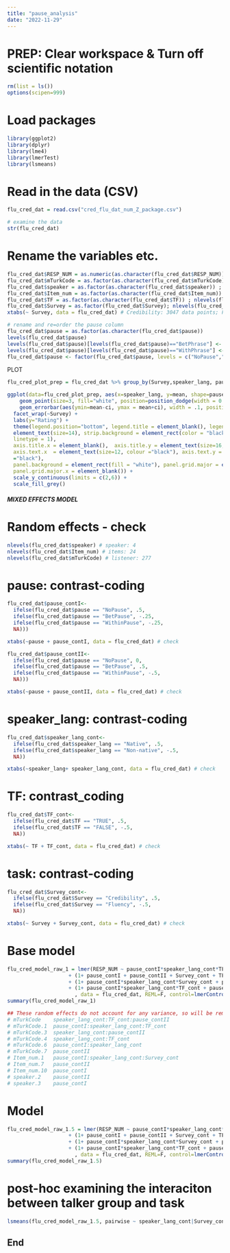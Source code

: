 ---
title: "pause_analysis"
date: "2022-11-29"
---

# PREP: Clear workspace & Turn off scientific notation
```{r clear}
rm(list = ls())
options(scipen=999)
```

# Load packages
```{r}
library(ggplot2)
library(dplyr)
library(lme4)
library(lmerTest)
library(lsmeans)
```


# Read in the data (CSV)
```{r}
flu_cred_dat = read.csv("cred_flu_dat_num_Z_package.csv") 

# examine the data
str(flu_cred_dat)
```

# Rename the variables etc. 
```{r}
flu_cred_dat$RESP_NUM = as.numeric(as.character(flu_cred_dat$RESP_NUM)) # this is the DV
flu_cred_dat$mTurkCode = as.factor(as.character(flu_cred_dat$mTurkCode)) ; nlevels(flu_cred_dat$mTurkCode) # 277 listeners
flu_cred_dat$speaker = as.factor(as.character(flu_cred_dat$speaker)) ; nlevels(flu_cred_dat$speaker) # 4 talkers
flu_cred_dat$Item_num = as.factor(as.character(flu_cred_dat$Item_num)) ; nlevels(flu_cred_dat$Item_num) # 24 items
flu_cred_dat$TF = as.factor(as.character(flu_cred_dat$TF)) ; nlevels(flu_cred_dat$TF) # 2 levels (true vs. false)
flu_cred_dat$Survey = as.factor(flu_cred_dat$Survey); nlevels(flu_cred_dat$Survey) # 2 levels (Credibility vs. Fluency)
xtabs(~ Survey, data = flu_cred_dat) # Credibility: 3047 data points; Fluency: 3096 data points

# rename and re=order the pause column
flu_cred_dat$pause = as.factor(as.character(flu_cred_dat$pause)) 
levels(flu_cred_dat$pause)
levels(flu_cred_dat$pause)[levels(flu_cred_dat$pause)=="BetPhrase"] <- "BetPause"
levels(flu_cred_dat$pause)[levels(flu_cred_dat$pause)=="WithPhrase"] <- "WithinPause"
flu_cred_dat$pause <- factor(flu_cred_dat$pause, levels = c("NoPause","BetPause","WithinPause"))
```

####################################
############### PLOT ###############
####################################

```{r}
flu_cred_plot_prep = flu_cred_dat %>% group_by(Survey,speaker_lang, pause) %>% summarise(mean = mean(RESP_NUM, na.rm=TRUE), sd = sd(RESP_NUM, na.rm=TRUE), n = n(), sem=sd(RESP_NUM, na.rm=TRUE)/sqrt(n), ci=qt(0.975,df=n-1)*sem)

ggplot(data=flu_cred_plot_prep, aes(x=speaker_lang, y=mean, shape=pause)) +
    geom_point(size=3, fill="white", position=position_dodge(width = 0.9)) + 
    geom_errorbar(aes(ymin=mean-ci, ymax = mean+ci), width = .1, position=position_dodge(width = 0.9)) +
  facet_wrap(~Survey) +
  labs(y="Rating") +
  theme(legend.position="bottom", legend.title = element_blank(), legend.text=element_text(size=12), strip.text = 
  element_text(size=14), strip.background = element_rect(color = "black", fill = "white",size = 0.8, 
  linetype = 1),
  axis.title.x = element_blank(),  axis.title.y = element_text(size=16, vjust=1.5), 
  axis.text.x  = element_text(size=12, colour ="black"), axis.text.y = element_text(size=14, colour 
  ="black"), 
  panel.background = element_rect(fill = "white"), panel.grid.major = element_line(colour = "gray"), 
  panel.grid.major.x = element_blank()) + 
  scale_y_continuous(limits = c(2,6)) +
  scale_fill_grey() 
```

###############################
##### MIXED EFFECTS MODEL #####
###############################

# Random effects - check
```{r}
nlevels(flu_cred_dat$speaker) # speaker: 4
nlevels(flu_cred_dat$Item_num) # items: 24
nlevels(flu_cred_dat$mTurkCode) # listener: 277
```

# pause: contrast-coding
```{r}
flu_cred_dat$pause_contI<- 
  ifelse(flu_cred_dat$pause == "NoPause", .5, 
  ifelse(flu_cred_dat$pause == "BetPause", -.25,
  ifelse(flu_cred_dat$pause == "WithinPause", -.25,
  NA))) 

xtabs(~pause + pause_contI, data = flu_cred_dat) # check

flu_cred_dat$pause_contII<- 
  ifelse(flu_cred_dat$pause == "NoPause", 0, 
  ifelse(flu_cred_dat$pause == "BetPause", .5,
  ifelse(flu_cred_dat$pause == "WithinPause", -.5,
  NA))) 

xtabs(~pause + pause_contII, data = flu_cred_dat) # check
```

# speaker_lang: contrast-coding
```{r}
flu_cred_dat$speaker_lang_cont<- 
  ifelse(flu_cred_dat$speaker_lang == "Native", .5, 
  ifelse(flu_cred_dat$speaker_lang == "Non-native", -.5,  
  NA)) 

xtabs(~speaker_lang+ speaker_lang_cont, data = flu_cred_dat) # check
```

# TF: contrast_coding
```{r}
flu_cred_dat$TF_cont<- 
  ifelse(flu_cred_dat$TF == "TRUE", .5, 
  ifelse(flu_cred_dat$TF == "FALSE", -.5,  
  NA)) 

xtabs(~ TF + TF_cont, data = flu_cred_dat) # check
```

# task: contrast-coding
```{r}
flu_cred_dat$Survey_cont<- 
  ifelse(flu_cred_dat$Survey == "Credibility", .5, 
  ifelse(flu_cred_dat$Survey == "Fluency", -.5,  
  NA)) 

xtabs(~ Survey + Survey_cont, data = flu_cred_dat) # check
```

# Base model
```{r}
flu_cred_model_raw_1 = lmer(RESP_NUM ~ pause_contI*speaker_lang_cont*TF_cont*Survey_cont + pause_contII*speaker_lang_cont*TF_cont*Survey_cont
                    + (1+ pause_contI + pause_contII + Survey_cont + TF_cont|| speaker)
                    + (1+ pause_contI*speaker_lang_cont*Survey_cont + pause_contII*speaker_lang_cont*Survey_cont|| Item_num)
                    + (1+ pause_contI*speaker_lang_cont*TF_cont + pause_contII*speaker_lang_cont*TF_cont|| mTurkCode)
                      , data = flu_cred_dat, REML=F, control=lmerControl(optimizer="bobyqa", optCtrl = list(maxfun = 2e5)))
summary(flu_cred_model_raw_1)

## These random effects do not account for any variance, so will be removed. 
# mTurkCode    speaker_lang_cont:TF_cont:pause_contII
# mTurkCode.1  pause_contI:speaker_lang_cont:TF_cont
# mTurkCode.3  speaker_lang_cont:pause_contII  
# mTurkCode.4  speaker_lang_cont:TF_cont
# mTurkCode.6  pause_contI:speaker_lang_cont
# mTurkCode.7  pause_contII
# Item_num.1   pause_contI:speaker_lang_cont:Survey_cont 
# Item_num.7   pause_contII  
# Item_num.10  pause_contI 
# speaker.2    pause_contII  
# speaker.3    pause_contI 
```

# Model 
```{r}
flu_cred_model_raw_1.5 = lmer(RESP_NUM ~ pause_contI*speaker_lang_cont*TF_cont*Survey_cont + pause_contII*speaker_lang_cont*TF_cont*Survey_cont
                    + (1+ pause_contI + pause_contII + Survey_cont + TF_cont - pause_contII -pause_contI|| speaker)
                    + (1+ pause_contI*speaker_lang_cont*Survey_cont + pause_contII*speaker_lang_cont*Survey_cont - pause_contI:speaker_lang_cont:Survey_cont - pause_contII  - pause_contI || Item_num)
                    + (1+ pause_contI*speaker_lang_cont*TF_cont + pause_contII*speaker_lang_cont*TF_cont -speaker_lang_cont:TF_cont:pause_contII - pause_contI:speaker_lang_cont:TF_cont - speaker_lang_cont:pause_contII  - speaker_lang_cont:TF_cont - pause_contI:speaker_lang_cont - pause_contII || mTurkCode)
                      , data = flu_cred_dat, REML=F, control=lmerControl(optimizer="bobyqa", optCtrl = list(maxfun = 2e5)))
summary(flu_cred_model_raw_1.5)
```

# post-hoc examining the interaciton between talker group and task
```{r}
lsmeans(flu_cred_model_raw_1.5, pairwise ~ speaker_lang_cont|Survey_cont, adjust="tukey")
```

## End
